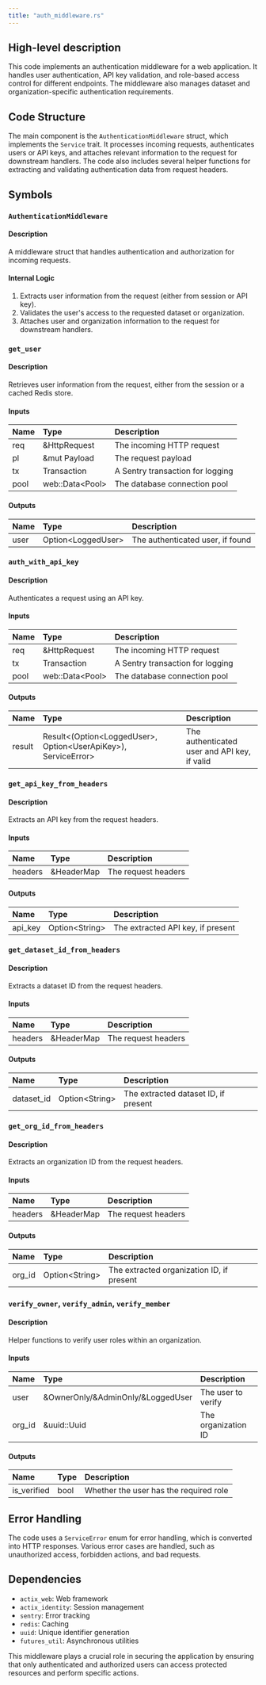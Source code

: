 ```yaml
---
title: "auth_middleware.rs"
---
```


## High-level description
This code implements an authentication middleware for a web application. It handles user authentication, API key validation, and role-based access control for different endpoints. The middleware also manages dataset and organization-specific authentication requirements.

## Code Structure
The main component is the `AuthenticationMiddleware` struct, which implements the `Service` trait. It processes incoming requests, authenticates users or API keys, and attaches relevant information to the request for downstream handlers. The code also includes several helper functions for extracting and validating authentication data from request headers.

## Symbols

### `AuthenticationMiddleware`
#### Description
A middleware struct that handles authentication and authorization for incoming requests.

#### Internal Logic
1. Extracts user information from the request (either from session or API key).
2. Validates the user's access to the requested dataset or organization.
3. Attaches user and organization information to the request for downstream handlers.

### `get_user`
#### Description
Retrieves user information from the request, either from the session or a cached Redis store.

#### Inputs
| Name | Type | Description |
|:-----|:-----|:------------|
| req | &HttpRequest | The incoming HTTP request |
| pl | &mut Payload | The request payload |
| tx | Transaction | A Sentry transaction for logging |
| pool | web::Data&lt;Pool&gt; | The database connection pool |

#### Outputs
| Name | Type | Description |
|:-----|:-----|:------------|
| user | Option&lt;LoggedUser&gt; | The authenticated user, if found |

### `auth_with_api_key`
#### Description
Authenticates a request using an API key.

#### Inputs
| Name | Type | Description |
|:-----|:-----|:------------|
| req | &HttpRequest | The incoming HTTP request |
| tx | Transaction | A Sentry transaction for logging |
| pool | web::Data&lt;Pool&gt; | The database connection pool |

#### Outputs
| Name | Type | Description |
|:-----|:-----|:------------|
| result | Result&lt;(Option&lt;LoggedUser&gt;, Option&lt;UserApiKey&gt;), ServiceError&gt; | The authenticated user and API key, if valid |

### `get_api_key_from_headers`
#### Description
Extracts an API key from the request headers.

#### Inputs
| Name | Type | Description |
|:-----|:-----|:------------|
| headers | &HeaderMap | The request headers |

#### Outputs
| Name | Type | Description |
|:-----|:-----|:------------|
| api_key | Option&lt;String&gt; | The extracted API key, if present |

### `get_dataset_id_from_headers`
#### Description
Extracts a dataset ID from the request headers.

#### Inputs
| Name | Type | Description |
|:-----|:-----|:------------|
| headers | &HeaderMap | The request headers |

#### Outputs
| Name | Type | Description |
|:-----|:-----|:------------|
| dataset_id | Option&lt;String&gt; | The extracted dataset ID, if present |

### `get_org_id_from_headers`
#### Description
Extracts an organization ID from the request headers.

#### Inputs
| Name | Type | Description |
|:-----|:-----|:------------|
| headers | &HeaderMap | The request headers |

#### Outputs
| Name | Type | Description |
|:-----|:-----|:------------|
| org_id | Option&lt;String&gt; | The extracted organization ID, if present |

### `verify_owner`, `verify_admin`, `verify_member`
#### Description
Helper functions to verify user roles within an organization.

#### Inputs
| Name | Type | Description |
|:-----|:-----|:------------|
| user | &OwnerOnly/&AdminOnly/&LoggedUser | The user to verify |
| org_id | &uuid::Uuid | The organization ID |

#### Outputs
| Name | Type | Description |
|:-----|:-----|:------------|
| is_verified | bool | Whether the user has the required role |

## Error Handling
The code uses a `ServiceError` enum for error handling, which is converted into HTTP responses. Various error cases are handled, such as unauthorized access, forbidden actions, and bad requests.

## Dependencies
- `actix_web`: Web framework
- `actix_identity`: Session management
- `sentry`: Error tracking
- `redis`: Caching
- `uuid`: Unique identifier generation
- `futures_util`: Asynchronous utilities

This middleware plays a crucial role in securing the application by ensuring that only authenticated and authorized users can access protected resources and perform specific actions.